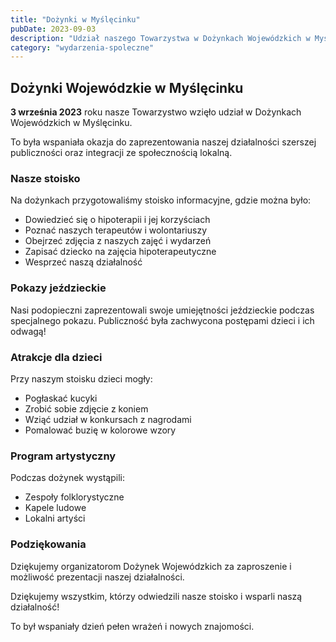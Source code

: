 ```yaml
---
title: "Dożynki w Myślęcinku"
pubDate: 2023-09-03
description: "Udział naszego Towarzystwa w Dożynkach Wojewódzkich w Myślęcinku."
category: "wydarzenia-spoleczne"
---
```


## Dożynki Wojewódzkie w Myślęcinku

**3 września 2023** roku nasze Towarzystwo wzięło udział w Dożynkach Wojewódzkich w Myślęcinku.

To była wspaniała okazja do zaprezentowania naszej działalności szerszej publiczności oraz integracji ze społecznością lokalną.

### Nasze stoisko

Na dożynkach przygotowaliśmy stoisko informacyjne, gdzie można było:
- Dowiedzieć się o hipoterapii i jej korzyściach
- Poznać naszych terapeutów i wolontariuszy
- Obejrzeć zdjęcia z naszych zajęć i wydarzeń
- Zapisać dziecko na zajęcia hipoterapeutyczne
- Wesprzeć naszą działalność

### Pokazy jeździeckie

Nasi podopieczni zaprezentowali swoje umiejętności jeździeckie podczas specjalnego pokazu. Publiczność była zachwycona postępami dzieci i ich odwagą!

### Atrakcje dla dzieci

Przy naszym stoisku dzieci mogły:
- Pogłaskać kucyki
- Zrobić sobie zdjęcie z koniem
- Wziąć udział w konkursach z nagrodami
- Pomalować buzię w kolorowe wzory

### Program artystyczny

Podczas dożynek wystąpili:
- Zespoły folklorystyczne
- Kapele ludowe
- Lokalni artyści

### Podziękowania

Dziękujemy organizatorom Dożynek Wojewódzkich za zaproszenie i możliwość prezentacji naszej działalności.

Dziękujemy wszystkim, którzy odwiedzili nasze stoisko i wsparli naszą działalność!

To był wspaniały dzień pełen wrażeń i nowych znajomości.